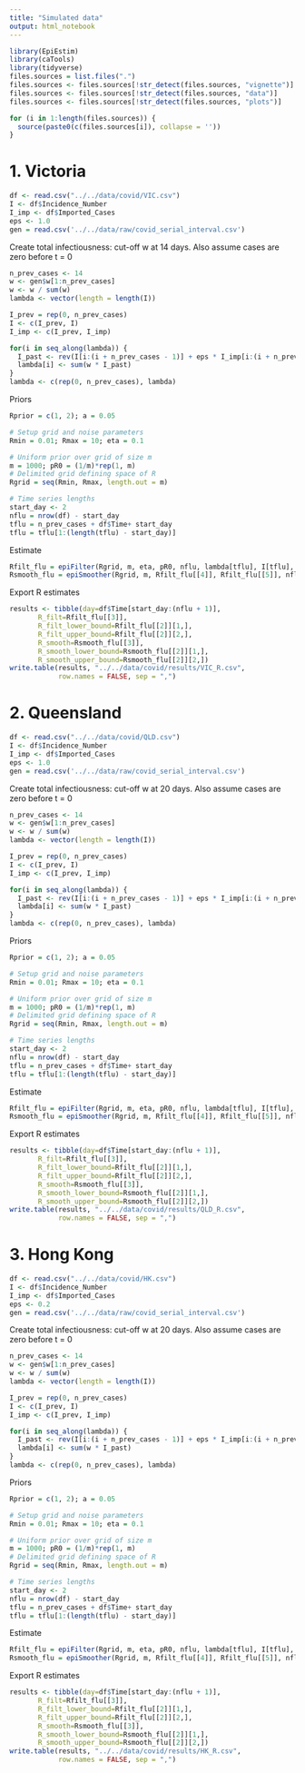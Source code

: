 ```yaml
---
title: "Simulated data"
output: html_notebook
---
```


```r
library(EpiEstim)
library(caTools)
library(tidyverse)
files.sources = list.files(".")
files.sources <- files.sources[!str_detect(files.sources, "vignette")]
files.sources <- files.sources[!str_detect(files.sources, "data")]
files.sources <- files.sources[!str_detect(files.sources, "plots")]

for (i in 1:length(files.sources)) {
  source(paste0(c(files.sources[i]), collapse = ''))
}
```

# 1. Victoria
```r
df <- read.csv("../../data/covid/VIC.csv")
I <- df$Incidence_Number
I_imp <- df$Imported_Cases
eps <- 1.0
gen = read.csv('../../data/raw/covid_serial_interval.csv')
```

Create total infectiousness: cut-off w at 14 days. Also assume cases are zero before t = 0
```r
n_prev_cases <- 14
w <- gen$w[1:n_prev_cases]
w <- w / sum(w)
lambda <- vector(length = length(I))

I_prev = rep(0, n_prev_cases)
I <- c(I_prev, I)
I_imp <- c(I_prev, I_imp)

for(i in seq_along(lambda)) {
  I_past <- rev(I[i:(i + n_prev_cases - 1)] + eps * I_imp[i:(i + n_prev_cases - 1)])
  lambda[i] <- sum(w * I_past)
}
lambda <- c(rep(0, n_prev_cases), lambda)
```

Priors
```r
Rprior = c(1, 2); a = 0.05
```

```r
# Setup grid and noise parameters
Rmin = 0.01; Rmax = 10; eta = 0.1

# Uniform prior over grid of size m
m = 1000; pR0 = (1/m)*rep(1, m)
# Delimited grid defining space of R
Rgrid = seq(Rmin, Rmax, length.out = m)

# Time series lengths
start_day <- 2
nflu = nrow(df) - start_day
tflu = n_prev_cases + df$Time+ start_day
tflu = tflu[1:(length(tflu) - start_day)]
```

Estimate
```r
Rfilt_flu = epiFilter(Rgrid, m, eta, pR0, nflu, lambda[tflu], I[tflu], a)
Rsmooth_flu = epiSmoother(Rgrid, m, Rfilt_flu[[4]], Rfilt_flu[[5]], nflu, Rfilt_flu[[6]], a)
```

Export R estimates
```r
results <- tibble(day=df$Time[start_day:(nflu + 1)],
       R_filt=Rfilt_flu[[3]],
       R_filt_lower_bound=Rfilt_flu[[2]][1,],
       R_filt_upper_bound=Rfilt_flu[[2]][2,],
       R_smooth=Rsmooth_flu[[3]],
       R_smooth_lower_bound=Rsmooth_flu[[2]][1,],
       R_smooth_upper_bound=Rsmooth_flu[[2]][2,])
write.table(results, "../../data/covid/results/VIC_R.csv",
            row.names = FALSE, sep = ",")

```



# 2. Queensland
```r
df <- read.csv("../../data/covid/QLD.csv")
I <- df$Incidence_Number
I_imp <- df$Imported_Cases
eps <- 1.0
gen = read.csv('../../data/raw/covid_serial_interval.csv')
```

Create total infectiousness: cut-off w at 20 days. Also assume cases are zero before t = 0
```r
n_prev_cases <- 14
w <- gen$w[1:n_prev_cases]
w <- w / sum(w)
lambda <- vector(length = length(I))

I_prev = rep(0, n_prev_cases)
I <- c(I_prev, I)
I_imp <- c(I_prev, I_imp)

for(i in seq_along(lambda)) {
  I_past <- rev(I[i:(i + n_prev_cases - 1)] + eps * I_imp[i:(i + n_prev_cases - 1)])
  lambda[i] <- sum(w * I_past)
}
lambda <- c(rep(0, n_prev_cases), lambda)
```

Priors
```r
Rprior = c(1, 2); a = 0.05
```

```r
# Setup grid and noise parameters
Rmin = 0.01; Rmax = 10; eta = 0.1

# Uniform prior over grid of size m
m = 1000; pR0 = (1/m)*rep(1, m)
# Delimited grid defining space of R
Rgrid = seq(Rmin, Rmax, length.out = m)

# Time series lengths
start_day <- 2
nflu = nrow(df) - start_day
tflu = n_prev_cases + df$Time+ start_day
tflu = tflu[1:(length(tflu) - start_day)]
```

Estimate
```r
Rfilt_flu = epiFilter(Rgrid, m, eta, pR0, nflu, lambda[tflu], I[tflu], a)
Rsmooth_flu = epiSmoother(Rgrid, m, Rfilt_flu[[4]], Rfilt_flu[[5]], nflu, Rfilt_flu[[6]], a)
```

Export R estimates
```r
results <- tibble(day=df$Time[start_day:(nflu + 1)],
       R_filt=Rfilt_flu[[3]],
       R_filt_lower_bound=Rfilt_flu[[2]][1,],
       R_filt_upper_bound=Rfilt_flu[[2]][2,],
       R_smooth=Rsmooth_flu[[3]],
       R_smooth_lower_bound=Rsmooth_flu[[2]][1,],
       R_smooth_upper_bound=Rsmooth_flu[[2]][2,])
write.table(results, "../../data/covid/results/QLD_R.csv",
            row.names = FALSE, sep = ",")

```





# 3. Hong Kong
```r
df <- read.csv("../../data/covid/HK.csv")
I <- df$Incidence_Number
I_imp <- df$Imported_Cases
eps <- 0.2
gen = read.csv('../../data/raw/covid_serial_interval.csv')
```

Create total infectiousness: cut-off w at 20 days. Also assume cases are zero before t = 0
```r
n_prev_cases <- 14
w <- gen$w[1:n_prev_cases]
w <- w / sum(w)
lambda <- vector(length = length(I))

I_prev = rep(0, n_prev_cases)
I <- c(I_prev, I)
I_imp <- c(I_prev, I_imp)

for(i in seq_along(lambda)) {
  I_past <- rev(I[i:(i + n_prev_cases - 1)] + eps * I_imp[i:(i + n_prev_cases - 1)])
  lambda[i] <- sum(w * I_past)
}
lambda <- c(rep(0, n_prev_cases), lambda)
```

Priors
```r
Rprior = c(1, 2); a = 0.05
```

```r
# Setup grid and noise parameters
Rmin = 0.01; Rmax = 10; eta = 0.1

# Uniform prior over grid of size m
m = 1000; pR0 = (1/m)*rep(1, m)
# Delimited grid defining space of R
Rgrid = seq(Rmin, Rmax, length.out = m)

# Time series lengths
start_day <- 2
nflu = nrow(df) - start_day
tflu = n_prev_cases + df$Time+ start_day
tflu = tflu[1:(length(tflu) - start_day)]
```

Estimate
```r
Rfilt_flu = epiFilter(Rgrid, m, eta, pR0, nflu, lambda[tflu], I[tflu], a)
Rsmooth_flu = epiSmoother(Rgrid, m, Rfilt_flu[[4]], Rfilt_flu[[5]], nflu, Rfilt_flu[[6]], a)
```

Export R estimates
```r
results <- tibble(day=df$Time[start_day:(nflu + 1)],
       R_filt=Rfilt_flu[[3]],
       R_filt_lower_bound=Rfilt_flu[[2]][1,],
       R_filt_upper_bound=Rfilt_flu[[2]][2,],
       R_smooth=Rsmooth_flu[[3]],
       R_smooth_lower_bound=Rsmooth_flu[[2]][1,],
       R_smooth_upper_bound=Rsmooth_flu[[2]][2,])
write.table(results, "../../data/covid/results/HK_R.csv",
            row.names = FALSE, sep = ",")

```


